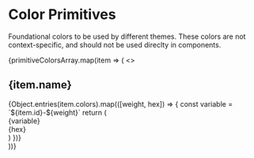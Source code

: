
<Meta title="foundations/Color Primitives" />

# Color Primitives

Foundational colors to be used by different themes. These colors are not
context-specific, and should not be used direclty in components.

<div>
  {primitiveColorsArray.map(item => (
    <>
      <h2>{item.name}</h2>
      <div class="docs-colorSwatch sb-unstyled theme-light">
        {Object.entries(item.colors).map(([weight, hex]) => {
          const variable = `${item.id}-${weight}`
          return (
            <div class="docs-colorItem" key={variable}>
              <div class="color" style={{ backgroundColor: hex }} />
              <div class="info">
                <div class="variable">{variable}</div>
                <div class="hex">{hex}</div>
              </div>
            </div>
          )
        })}
      </div>
    </>
  ))}
</div>

